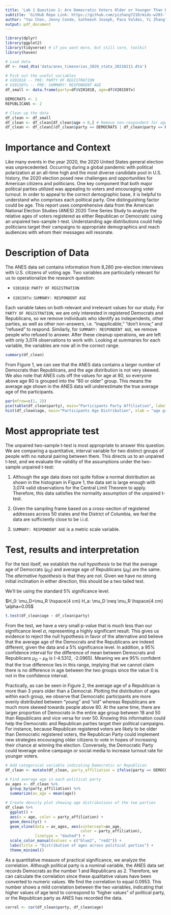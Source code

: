 ```yaml
---
title: 'Lab 1 Question 1: Are Democratic Voters Older or Younger Than Republican Voters in 2020?'
subtitle: 'GitHub Repo Link: https://github.com/yizhang7210/mids-w203-labs'
author: "Yao Chen, Jenny Conde, Satheesh Joseph, Paco Valdez, Yi Zhang"
output: pdf_document
---
```



```r
library(dplyr)
library(ggplot2) 
library(tidyverse) # if you want more, but still core, toolkit
library(haven)
```

```r
# Load data
df <- read_dta('data/anes_timeseries_2020_stata_20210211.dta')

# Pick out the useful variables
# V201018 -- PRE: PARTY OF REGISTRATION
# V201507x -- PRE: SUMMARY: RESPONDENT AGE
df_small <- data.frame(party=df$V201018, age=df$V201507x)

DEMOCRATS <- 1
REPUBLICANS <- 2

# Clean up the data
df_clean <- df_small
df_clean <- df_clean[df_clean$age > 0,] # Remove non-respondent for age
df_clean <- df_clean[(df_clean$party == DEMOCRATS | df_clean$party == REPUBLICANS),] # Only include D or R
```


# Importance and Context

Like many events in the year 2020, the 2020 United States general election was
unprecedented. Occurring during a global pandemic with political polarization 
at an all-time high and the most diverse candidate pool in U.S. history, 
the 2020 election posed new challenges and opportunities for American citizens 
and politicians. One key component that both major political parties utilized 
was appealing to voters and encouraging voter turnout. In order to appeal to 
the correct demographic base, it is helpful to understand who comprises each 
political party. One distinguishing factor could be age. This report uses 
comprehensive data from the American National Election Studies (ANES) 2020 
Time Series Study to analyze the relative ages of voters registered as either 
Republican or Democratic using an unpaired two-sample t-test. Understanding 
age distributions could help politicians target their campaigns to appropriate 
demographics and reach audiences with whom their messages will resonate. 

# Description of Data
The ANES data set contains information from 8,280 pre-election interviews with 
U.S. citizens of voting age. Two variables are particularly relevant for us 
to operationalize the research question:

- `V201018`: `PARTY OF REGISTRATION`

- `V201507x`: `SUMMARY: RESPONDENT AGE`

Each variable takes on both relevant and irrelevant values for 
our study.
For `PARTY OF REGISTRATION`, we are only interested in registered Democrats and 
Republicans, so we remove individuals who identify as independents,
other parties, as well as other non-answers, i.e. "inapplicable," "don't know," and
"refused" to respond. Similarly, for `SUMMARY: RESPONDENT AGE`, we remove people who refused to answer. After these cleanup operations, we are left with only 3,074 observations to work with. Looking at summaries for each variable, the variables are now all in the correct range.

``` r
summary(df_clean)
```

From Figure 1, we can see that the ANES data contains a larger number of Democrats than Republicans, and the age distribution is not very skewed. We also note that ANES cuts off the values for age at 80, so everyone above age 80 is grouped into the "80 or older" group. 
This means the average age shown in the ANES data will underestimate the true 
average age of the participants.

``` r
par(mfrow=c(1, 2))
pie(table(df_clean$party), main="Participants Party Affiliation", labels=c('Democrats', 'Republicans'))
hist(df_clean$age, main="Participants Age Distribution", xlab = "age group", ylab = "Number of people")
```


# Most appropriate test
The unpaired two-sample t-test is most appropriate to answer this question.
We are comparing a quantitative, interval variable for two distinct groups of people with no natural pairing between them.
This directs us to an unpaired t-test, and we evaluate the validity of the 
assumptions under the two-sample unpaired t-test:

1. Although the age data does not quite follow a normal distribution as shown in the histogram in Figure 1, the data set is large enough with 3,074 valid observations for the Central Limit Theorem to apply.
Therefore, this data satisfies the normality assumption of the unpaired t-test.

2. Given the sampling frame based on a cross-section of registered addresses across 50 states
and the District of Columbia, we feel the data are sufficiently close to be i.i.d.

3. `SUMMARY: RESPONDENT AGE` is a metric scale variable.

# Test, results and interpretation
For the test itself, we establish the *null hypothesis* to be that the average age
of Democrats ($\mu_D$) and average age of Republicans ($\mu_R$) are the same. The *alternative hypothesis* is that they are not.
Given we have no strong initial inclination in either direction, this should be a two tailed test.

We'll be using the standard $5\%$ significance level.

$H_0: \mu_D=\mu_R \hspace{4 cm} H_a: \mu_D \neq \mu_R \hspace{4 cm} \alpha=0.05$

``` r
t.test(df_clean$age ~ df_clean$party)
```

From the test, we have a very small p-value that is much less than our significance level $\alpha$, representing a highly significant result.
This gives us evidence to reject the null hypothesis in favor of the alternative and
believe that the average age of the Democrats and the Republicans are indeed different,
given the data and a 5% significance level. In addition, a 95% confidence interval for the difference of mean between Democrats and Republicans $\mu_D-\mu_R$ is (-4.5312, -2.0965). Meaning we are 95% confident that the true difference lies in this range, implying that
we cannot claim there is no difference in age between the two groups since the value
0 is not in the confidence interval.

Practically, as can be seen in Figure 2, the average age of a Republican is more than 3 years
older than a Democrat.
Plotting the distribution of ages within each group, we observe that Democratic
participants are more evenly distributed between "young" and "old" whereas Republicans are much more skewed towards people above 60. At the same time, there are larger proportion of Democrats in the entire age group between 18 and 50 than Republicans and vice versa for over 50.
Knowing this information could help the Democratic and Republican parties target
their political campaigns. 
For instance, because Republican registered voters are likely to be older than Democratic registered voters, the Republican Party could implement new strategies encouraging older citizens to vote in hopes of increasing their chance at winning the election. Conversely, the Democratic Party could leverage online campaign or social media to increase turnout rate for younger voters.

```r
# Add categorical variable indicating Democratic or Republican
df_clean <- mutate(df_clean, party_affiliation = ifelse(party == DEMOCRATS, "Democratic Party", "Republican Party"))

# Find average age in each political party
av_ages <- df_clean %>%
  group_by(party_affiliation) %>%
  summarize(av_age = mean(age))

# Create density plot showing age distributions of the two parties
df_clean %>%
  ggplot() +
  aes(x = age, color = party_affiliation) +
  geom_density() + 
  geom_vline(data = av_ages, aes(xintercept=av_age, 
                                 color = party_affiliation),
             linetype = "dashed") +
  scale_color_manual(values = c("blue2", "red2")) + 
  labs(title = "Distribution of ages across political parties") +
  theme_minimal()
```

As a quantitative measure of practical significance, we analyze the correlation.
Although political party is a nominal variable, the ANES data set records Democrats as the number 1 and Republicans as 2. Therefore, we can calculate the correlation since these 
qualitative values have been converted to numeric values. We find the correlation
to equal $0.0953$. This number shows a mild correlation between the two variables,
indicating that higher values of age tend to correspond to "higher values" of 
political party, or the Republican party as ANES has recorded the data.

``` r
correl <- cor(df_clean$party, df_clean$age)
```

